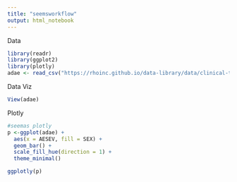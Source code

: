 ```yaml
---
title: "seemsworkflow"
output: html_notebook
---
```




Data
```r
library(readr)
library(ggplot2)
library(plotly)
adae <- read_csv("https://rhoinc.github.io/data-library/data/clinical-trials/adam/adae.csv")
```

Data Viz
```r
View(adae)
```

Plotly
```r
#seemas plotly
p <-ggplot(adae) +
  aes(x = AESEV, fill = SEX) +
  geom_bar() +
  scale_fill_hue(direction = 1) +
  theme_minimal()

ggplotly(p)

```